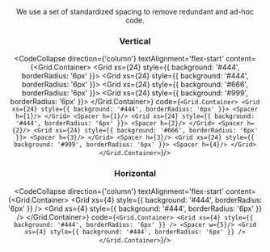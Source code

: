 
<Meta title="design/Spacing" />

 
<Header text={'Spacing'} imgSrc={'src/assets/HeaderDesign.png'}/>

We use a set of standardized spacing to remove redundant and ad-hoc code.

<Spacer h={1} />

### Vertical

<CodeCollapse direction={'column'} textAlignment='flex-start' 
  content={<Grid.Container>
  <Grid xs={24} style={{ background: '#444', borderRadius: '6px' }}>
    <Spacer h={1}/>
  </Grid>
  <Spacer h={1}/>
  <Grid xs={24} style={{ background: '#444', borderRadius: '6px' }}>
    <Spacer h={2}/>
  </Grid>
  <Spacer h={2}/>
  <Grid xs={24} style={{ background: '#666', borderRadius: '6px' }}>
    <Spacer h={3}/>
  </Grid>
  <Spacer h={3}/>
  <Grid xs={24} style={{ background: '#999', borderRadius: '6px' }}>
    <Spacer h={4}/>
  </Grid>
</Grid.Container>} code={`<Grid.Container>
  <Grid xs={24} style={{ background: '#444', borderRadius: '6px' }}>
    <Spacer h={1}/>
  </Grid>
    <Spacer h={1}/>
  <Grid xs={24} style={{ background: '#444', borderRadius: '6px' }}>
    <Spacer h={2}/>
  </Grid>
  <Spacer h={2}/>
  <Grid xs={24} style={{ background: '#666', borderRadius: '6px' }}>
    <Spacer h={3}/>
  </Grid>
  <Spacer h={3}/>
  <Grid xs={24} style={{ background: '#999', borderRadius: '6px' }}>
    <Spacer h={4}/>
  </Grid>
</Grid.Container>`}/>




### Horizontal

<CodeCollapse direction={'column'} textAlignment='flex-start' 
  content={<Grid.Container>
    <Grid xs={4} style={{ background: '#444', borderRadius: '6px' }} />
    <Spacer w={5}/>
    <Grid xs={4} style={{ background: '#444', borderRadius: '6px' }} />
</Grid.Container>} code={`<Grid.Container>
    <Grid xs={4} style={{ background: '#444', borderRadius: '6px' }} />
    <Spacer w={5}/>
    <Grid xs={4} style={{ background: '#444', borderRadius: '6px' }} />
</Grid.Container>`}/>










